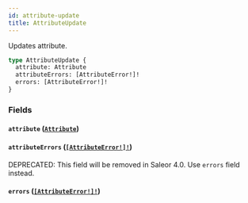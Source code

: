 ```yaml
---
id: attribute-update
title: AttributeUpdate
---
```


Updates attribute.

```graphql
type AttributeUpdate {
  attribute: Attribute
  attributeErrors: [AttributeError!]!
  errors: [AttributeError!]!
}
```

### Fields

#### `attribute` ([`Attribute`](../../../developer/api-reference/objects/attribute))

#### `attributeErrors` ([`[AttributeError!]!`](../../../developer/api-reference/objects/attribute-error))

<span class="badge badge--warning">DEPRECATED: This field will be removed in Saleor 4.0. Use `errors` field instead.</span>

#### `errors` ([`[AttributeError!]!`](../../../developer/api-reference/objects/attribute-error))
